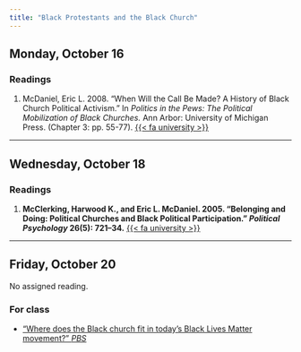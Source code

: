```yaml
---
title: "Black Protestants and the Black Church"
---
```


[//]: <> (Need to write intro)

## Monday, October 16

### Readings 

1. McDaniel, Eric L. 2008. "When Will the Call Be Made? A History of Black Church Political Activism." In *Politics in the Pews: The Political Mobilization of Black Churches.* Ann Arbor: University of Michigan Press. (Chapter 3: pp. 55-77). [{{< fa university >}}](https://search.ebscohost.com/login.aspx?direct=true&AuthType=shib&db=nlebk&AN=309995&site=eds-live&scope=site&custid=asc1&ebv=EB&ppid=pp_57)


---


## Wednesday, October 18

### Readings 

1. **McClerking, Harwood K., and Eric L. McDaniel. 2005. "Belonging and Doing: Political Churches and Black Political Participation." *Political Psychology* 26(5): 721–34.** [{{< fa university >}}](https://go.openathens.net/redirector/agnesscott.edu?url=http%3A%2F%2Fdx.doi.org%2F10.1111%2Fj.1467-9221.2005.00441.x)


---


## Friday, October 20

No assigned reading.


### For class

- ["Where does the Black church fit in today’s Black Lives Matter movement?" *PBS*](https://www.pbs.org/newshour/nation/where-does-the-black-church-fit-in-todays-black-lives-matter-movement)


